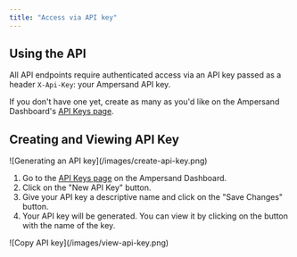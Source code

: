 ```yaml
---
title: "Access via API key"
---
```



## Using the API

All API endpoints require authenticated access via an API key passed as a header `X-Api-Key`: your Ampersand API key. 

If you don't have one yet, create as many as you'd like on the Ampersand Dashboard's [API Keys page](https://dashboard.withampersand.com/projects/_/api-keys).

## Creating and Viewing API Key

<Frame caption="Create API key">![Generating an API key](/images/create-api-key.png)</Frame>

1. Go to the [API Keys page](https://dashboard.withampersand.com/projects/_/api-keys) on the Ampersand Dashboard. 
2. Click on the "New API Key" button.
3. Give your API key a descriptive name and click on the "Save Changes" button.
4. Your API key will be generated. You can view it by clicking on the button with the name of the key.


<Frame caption="Copy API key">![Copy API key](/images/view-api-key.png)</Frame>
